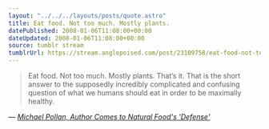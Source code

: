 ```yaml
---
layout: "../../../layouts/posts/quote.astro"
title: Eat food. Not too much. Mostly plants.
datePublished: 2008-01-06T11:08:00+00:00
dateUpdated: 2008-01-06T11:08:00+00:00
source: tumblr stream
tumblrUrl: https://stream.anglepoised.com/post/23109758/eat-food-not-too-much-mostly-plants-thats-it
---
```


> Eat food. Not too much. Mostly plants. That&rsquo;s it. That is the short answer to the supposedly incredibly complicated and confusing question of what we humans should eat in order to be maximally healthy.

— <cite>[Michael Pollan, _Author Comes to Natural Food's 'Defense'_](https://www.npr.org/templates/story/story.php?storyId=17850369?storyId=17850369&t=1566384229282)</cite>
